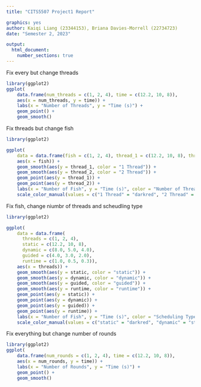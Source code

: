 ```yaml
---
title: "CITS5507 Project1 Report"

graphics: yes
author: Kaiqi Liang (23344153), Briana Davies-Morrell (22734723)
date: "Semester 2, 2023"

output:
  html_document:
    number_sections: true
---
```


Fix every but change threads 
```r
library(ggplot2)
ggplot(
    data.frame(num_threads = c(1, 2, 4), time = c(12.2, 10, 8)),
    aes(x = num_threads, y = time)) +
    labs(x = "Number of Threads", y = "Time (s)") +
    geom_point() +
    geom_smooth()
```

Fix threads but change fish 
```r
library(ggplot2)

ggplot(
    data = data.frame(fish = c(1, 2, 4), thread_1 = c(12.2, 10, 8), thread_2 = c(8.0, 3.0, 4.0)),
    aes(x = fish)) +
    geom_smooth(aes(y = thread_1, color = "1 Thread")) + 
    geom_smooth(aes(y = thread_2, color = "2 Thread")) + 
    geom_point(aes(y = thread_1)) + 
    geom_point(aes(y = thread_2)) +
    labs(x = "Number of Fish", y = "Time (s)", color = "Number of Threads") + 
    scale_color_manual(values = c("1 Thread" = "darkred", "2 Thread" = "steelblue")) 
```

Fix fish, change niumbr of threads and scheudling type 
```r
library(ggplot2)

ggplot(
    data = data.frame(
      threads = c(1, 2, 4), 
      static = c(12.2, 10, 8), 
      dynamic = c(8.0, 5.0, 4.0),
      guided = c(4.0, 3.0, 2.0),
      runtime = c(1.0, 0.5, 0.3)),
    aes(x = threads)) +
    geom_smooth(aes(y = static, color = "static")) + 
    geom_smooth(aes(y = dynamic, color = "dynamic")) + 
    geom_smooth(aes(y = guided, color = "guided")) + 
    geom_smooth(aes(y = runtime, color = "runtime")) + 
    geom_point(aes(y = static)) + 
    geom_point(aes(y = dynamic)) + 
    geom_point(aes(y = guided)) + 
    geom_point(aes(y = runtime)) + 
    labs(x = "Number of Fish", y = "Time (s)", color = "Scheduling Type") + 
    scale_color_manual(values = c("static" = "darkred", "dynamic" = "steelblue", "guided" = "magenta", runtime = "darkgreen")) 
```


Fix everything but change number of rounds  
```r
library(ggplot2)
ggplot(
    data.frame(num_rounds = c(1, 2, 4), time = c(12.2, 10, 8)),
    aes(x = num_rounds, y = time)) +
    labs(x = "Number of Rounds", y = "Time (s)") +
    geom_point() +
    geom_smooth()
```
